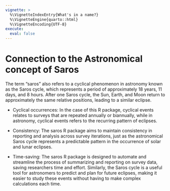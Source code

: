 ```yaml
---
vignette: >
  %\VignetteIndexEntry{What's in a name?}
  %\VignetteEngine{quarto::html}
  %\VignetteEncoding{UTF-8}
execute:
  eval: false
---
```


# Connection to the Astronomical concept of Saros
The term "saros" also refers to a cyclical phenomenon in astronomy known as the Saros cycle, which represents a period of approximately 18 years, 11 days, and 8 hours. After one Saros cycle, the Sun, Earth, and Moon return to approximately the same relative positions, leading to a similar eclipse.

-   Cyclical occurrences: In the case of this R package, cyclical events relates to surveys that are repeated annually or biannually, while in astronomy, cyclical events refers to the recurring pattern of eclipses.

-   Consistency: The saros R package aims to maintain consistency in reporting and analysis across survey iterations, just as the astronomical Saros cycle represents a predictable pattern in the occurrence of solar and lunar eclipses.

-   Time-saving: The saros R package is designed to automate and streamline the process of summarizing and reporting on survey data, saving researchers time and effort. Similarly, the Saros cycle is a useful tool for astronomers to predict and plan for future eclipses, making it easier to study these events without having to make complex calculations each time.

